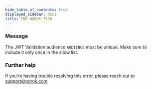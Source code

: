 ```yaml
---
hide_table_of_contents: true
displayed_sidebar: docs
title: ERR_NGROK_7188
---
```


### Message

The JWT Validation audience `AUDIENCE` must be unique. Make sure to include it only once in the allow list.

<ErrorDetails />

### Further help

If you're having trouble resolving this error, please reach out to [support@ngrok.com](mailto:support@ngrok.com?subject=Help%20with%20ERR_NGROK_7188)
